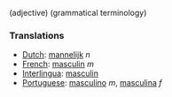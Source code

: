 (adjective) (grammatical terminology)

===Translations===
*[[Dutch]]: [[mannelijk]] ''n''
*[[French]]: [[masculin]] ''m''
*[[Interlingua]]: [[masculin]]
*[[Portuguese]]: [[masculino]] ''m'', [[masculina]] ''f''